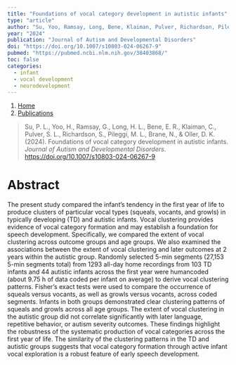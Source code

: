 ```yaml
---
title: "Foundations of vocal category development in autistic infants"
type: "article"
author: "Su, Yoo, Ramsay, Long, Bene, Klaiman, Pulver, Richardson, Pileggi, Brane, & Oller"
year: "2024"
publication: "Journal of Autism and Developmental Disorders"
doi: "https://doi.org/10.1007/s10803-024-06267-9"
pubmed: "https://pubmed.ncbi.nlm.nih.gov/38403868/"
toc: false
categories:
  - infant
  - vocal development
  - neurodevelopment
---
```


```{=html}
<nav aria-label="breadcrumb">
  <ol class="breadcrumb">
    <li class="breadcrumb-item"><a href="../../index.html">Home</a></li>
    <li class="breadcrumb-item"><a href="../../publications.html">Publications</a></li>
  </ol>
</nav>
```


> Su, P. L., Yoo, H., Ramsay, G., Long, H. L., Bene, E. R., Klaiman, C., Pulver, S. L., Richardson, S., Pileggi, M. L., Brane, N., & Oller, D. K. (2024). Foundations of vocal category development in autistic infants. *Journal of Autism and Developmental Disorders*. <https://doi.org/10.1007/s10803-024-06267-9>

# Abstract

The present study compared the infant's tendency in the first year of life to produce clusters of particular vocal types (squeals, vocants, and growls) in typically developing (TD) and autistic infants. Vocal clustering provides evidence of vocal category formation and may establish a foundation for speech development. Specifically, we compared the extent of vocal clustering across outcome groups and age groups. We also examined the associations between the extent of vocal clustering and later outcomes at 2 years within the autistic group. Randomly selected 5-min segments (27,153 5-min segments total) from 1293 all-day home recordings from 103 TD infants and 44 autistic infants across the first year were humancoded (about 9.75 h of data coded per infant on average) to derive vocal clustering patterns. Fisher's exact tests were used to compare the occurrence of squeals versus vocants, as well as growls versus vocants, across coded segments. Infants in both groups demonstrated clear clustering patterns of squeals and growls across all age groups. The extent of vocal clustering in the autistic group did not correlate significantly with later language, repetitive behavior, or autism severity outcomes. These findings highlight the robustness of the systematic production of vocal categories across the first year of life. The similarity of the clustering patterns in the TD and autistic groups suggests that vocal category formation through active infant vocal exploration is a robust feature of early speech development.
